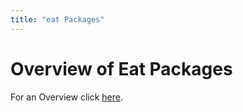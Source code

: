 ```yaml
---
title: "eat Packages"
---
```


# Overview of Eat Packages

For an Overview click [here](http://iqbstaff.pbworks.com/w/page/29457501/ZK%20Datenanalyse).
